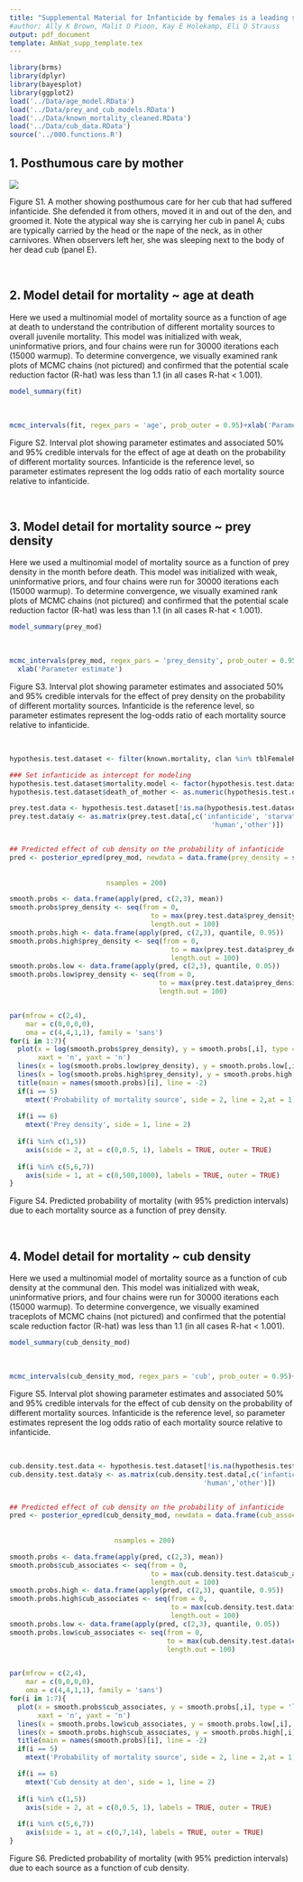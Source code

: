 ```yaml
---
title: "Supplemental Material for Infanticide by females is a leading source of juvenile mortality in a large social carnivore" 
#author: Ally K Brown, Malit O Pioon, Kay E Holekamp, Eli D Strauss
output: pdf_document
template: AmNat_supp_template.tex
---
```


```r

library(brms)
library(dplyr)
library(bayesplot)
library(ggplot2)
load('../Data/age_model.RData')
load('../Data/prey_and_cub_models.RData')
load('../Data/known_mortality_cleaned.RData')
load('../Data/cub_data.RData')
source('../000.functions.R')


```

\newpage

## 1. Posthumous care by mother

![](../Plots/fuzz_event_cropped.png)

Figure S1. A mother showing posthumous care for her cub that had suffered infanticide. She defended it from others, moved it in and out of the den, and groomed it. Note the atypical way she is carrying her cub in panel A; cubs are typically carried by the head or the nape of the neck, as in other carnivores. When observers left her, she was sleeping next to the body of her dead cub (panel E).

&nbsp;
&nbsp;  

## 2. Model detail for mortality \~ age at death

Here we used a multinomial model of mortality source as a function of age at death to understand the contribution of different mortality sources to overall juvenile mortality. This model was initialized with weak, uninformative priors, and four chains were run for 30000 iterations each (15000 warmup). To determine convergence, we visually examined rank plots of MCMC chains (not pictured) and confirmed that the potential scale reduction factor (R-hat) was less than 1.1 (in all cases R-hat < 1.001). 

```r

model_summary(fit)
```

&nbsp;
&nbsp;

```r

mcmc_intervals(fit, regex_pars = 'age', prob_outer = 0.95)+xlab('Parameter estimate')
```

Figure S2. Interval plot showing parameter estimates and associated 50% and 95% credible intervals for the effect of age at death on the probability of different mortality sources. Infanticide is the reference level, so parameter estimates represent the log odds ratio of each mortality source relative to infanticide.

&nbsp;
&nbsp;

## 3. Model detail for mortality source \~ prey density

Here we used a multinomial model of mortality source as a function of prey density in the month before death. This model was initialized with weak, uninformative priors, and four chains were run for 30000 iterations each (15000 warmup). To determine convergence, we visually examined rank plots of MCMC chains (not pictured) and confirmed that the potential scale reduction factor (R-hat) was less than 1.1 (in all cases R-hat < 1.001). 


```r
model_summary(prey_mod)
```

&nbsp;
&nbsp;

```r

mcmc_intervals(prey_mod, regex_pars = 'prey_density', prob_outer = 0.95) + 
  xlab('Parameter estimate')
```

Figure S3. Interval plot showing parameter estimates and associated 50% and 95% credible intervals for the effect of prey density on the probability of different mortality sources. Infanticide is the reference level, so parameter estimates represent the log-odds ratio of each mortality source relative to infanticide.  
  
&nbsp;
&nbsp;

```r
hypothesis.test.dataset <- filter(known.mortality, clan %in% tblFemaleRanks$clan)

### Set infanticide as intercept for modeling
hypothesis.test.dataset$mortality.model <- factor(hypothesis.test.dataset$mortality, levels = c('infanticide', 'lion', 'other', 'siblicide', 'death of mother', 'starvation', 'human'))
hypothesis.test.dataset$death_of_mother <- as.numeric(hypothesis.test.dataset$mortality == 'death of mother')

prey.test.data <- hypothesis.test.dataset[!is.na(hypothesis.test.dataset$prey_density),]
prey.test.data$y <- as.matrix(prey.test.data[,c('infanticide', 'starvation', 'lion', 'siblicide','death_of_mother',
                                                  'human','other')])


## Predicted effect of cub density on the probability of infanticide
pred <- posterior_epred(prey_mod, newdata = data.frame(prey_density = seq(from = 0,
                                                                                   to = max(prey.test.data$prey_density), 
                                                                                   length.out = 100)),
                        nsamples = 200)

smooth.probs <- data.frame(apply(pred, c(2,3), mean))
smooth.probs$prey_density <- seq(from = 0,
                                   to = max(prey.test.data$prey_density), 
                                   length.out = 100)
smooth.probs.high <- data.frame(apply(pred, c(2,3), quantile, 0.95))
smooth.probs.high$prey_density <- seq(from = 0,
                                        to = max(prey.test.data$prey_density), 
                                        length.out = 100)
smooth.probs.low <- data.frame(apply(pred, c(2,3), quantile, 0.05))
smooth.probs.low$prey_density <- seq(from = 0,
                                     to = max(prey.test.data$prey_density), 
                                     length.out = 100)


par(mfrow = c(2,4),
    mar = c(0,0,0,0),
    oma = c(4,4,1,1), family = 'sans')
for(i in 1:7){
  plot(x = log(smooth.probs$prey_density), y = smooth.probs[,i], type = 'l', ylim = c(0,1),
       xaxt = 'n', yaxt = 'n')
  lines(x = log(smooth.probs.low$prey_density), y = smooth.probs.low[,i], type = 'l', lty = 2)
  lines(x = log(smooth.probs.high$prey_density), y = smooth.probs.high[,i], type = 'l', lty = 2)
  title(main = names(smooth.probs)[i], line = -2)
  if(i == 5)
    mtext('Probability of mortality source', side = 2, line = 2,at = 1)
  
  if(i == 6)
    mtext('Prey density', side = 1, line = 2)
  
  if(i %in% c(1,5))
    axis(side = 2, at = c(0,0.5, 1), labels = TRUE, outer = TRUE)
  
  if(i %in% c(5,6,7))
    axis(side = 1, at = c(0,500,1000), labels = TRUE, outer = TRUE)
}

```

Figure S4. Predicted probability of mortality (with 95% prediction intervals) due to each mortality source as a function of prey density.  

&nbsp;
&nbsp;

## 4. Model detail for mortality \~ cub density

Here we used a multinomial model of mortality source as a function of cub density at the communal den. This model was initialized with weak, uninformative priors, and four chains were run for 30000 iterations each (15000 warmup). To determine convergence, we visually examined traceplots of MCMC chains (not pictured) and confirmed that the potential scale reduction factor (R-hat) was less than 1.1 (in all cases R-hat < 1.001).  

```r

model_summary(cub_density_mod)
```
&nbsp;
&nbsp;

```r

mcmc_intervals(cub_density_mod, regex_pars = 'cub', prob_outer = 0.95)+xlab('Parameter estimate')
```

Figure S5. Interval plot showing parameter estimates and associated 50% and 95% credible intervals for the effect of cub density on the probability of different mortality sources. Infanticide is the reference level, so parameter estimates represent the log odds ratio of each mortality source relative to infanticide.

&nbsp;
&nbsp;

```r



cub.density.test.data <- hypothesis.test.dataset[!is.na(hypothesis.test.dataset$cub_associates),]
cub.density.test.data$y <- as.matrix(cub.density.test.data[,c('infanticide', 'starvation', 'lion', 'siblicide','death_of_mother',
                                                'human','other')])


## Predicted effect of cub density on the probability of infanticide
pred <- posterior_epred(cub_density_mod, newdata = data.frame(cub_associates = seq(from = 0,
                                                                                     to = max(cub.density.test.data$cub_associates), 
                                                                                     length.out = 100)),
                          nsamples = 200)

smooth.probs <- data.frame(apply(pred, c(2,3), mean))
smooth.probs$cub_associates <- seq(from = 0,
                                   to = max(cub.density.test.data$cub_associates), 
                                   length.out = 100)
smooth.probs.high <- data.frame(apply(pred, c(2,3), quantile, 0.95))
smooth.probs.high$cub_associates <- seq(from = 0,
                                        to = max(cub.density.test.data$cub_associates), 
                                        length.out = 100)
smooth.probs.low <- data.frame(apply(pred, c(2,3), quantile, 0.05))
smooth.probs.low$cub_associates <- seq(from = 0,
                                       to = max(cub.density.test.data$cub_associates), 
                                       length.out = 100)


par(mfrow = c(2,4),
    mar = c(0,0,0,0),
    oma = c(4,4,1,1), family = 'sans')
for(i in 1:7){
  plot(x = smooth.probs$cub_associates, y = smooth.probs[,i], type = 'l', ylim = c(0,1),
       xaxt = 'n', yaxt = 'n')
  lines(x = smooth.probs.low$cub_associates, y = smooth.probs.low[,i], type = 'l', lty = 2)
  lines(x = smooth.probs.high$cub_associates, y = smooth.probs.high[,i], type = 'l', lty = 2)
  title(main = names(smooth.probs)[i], line = -2)
  if(i == 5)
    mtext('Probability of mortality source', side = 2, line = 2,at = 1)

  if(i == 6)
    mtext('Cub density at den', side = 1, line = 2)
  
  if(i %in% c(1,5))
    axis(side = 2, at = c(0,0.5, 1), labels = TRUE, outer = TRUE)
  
  if(i %in% c(5,6,7))
    axis(side = 1, at = c(0,7,14), labels = TRUE, outer = TRUE)
}

```

Figure S6. Predicted probability of mortality (with 95% prediction intervals) due to each source as a function of cub density.
